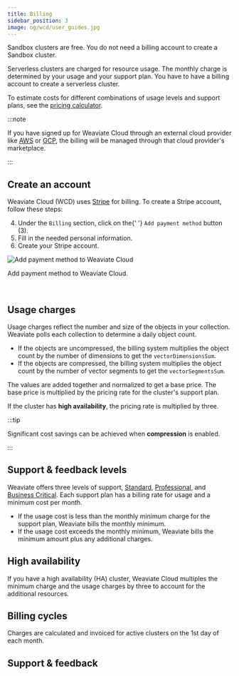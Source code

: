 ```yaml
---
title: Billing
sidebar_position: 3
image: og/wcd/user_guides.jpg
---
```


Sandbox clusters are free. You do not need a billing account to create a Sandbox cluster.

Serverless clusters are charged for resource usage. The monthly charge is determined by your usage and your support plan. You have to have a billing account to create a serverless cluster.

To estimate costs for different combinations of usage levels and support plans, see the [pricing calculator](https://weaviate.io/services/serverless).

:::note

If you have signed up for Weaviate Cloud through an external cloud provider like [AWS](https://aws.amazon.com/marketplace/pp/prodview-ng2dfhb4yjoic) or [GCP](https://console.cloud.google.com/marketplace/product/weaviate-gcp-mktplace/weaviate?inv=1&invt=AbwjlA), the billing will be managed through that cloud provider's marketplace. 

:::

## Create an account

Weaviate Cloud (WCD) uses [Stripe](https://stripe.com/) for billing. To create a Stripe account, follow these steps:


<EditOrganization/>


<ol start="4">
  <li>
    Under the <code>Billing</code> section, click on the{' '}
    <code>Add payment method</code> button (<span class="callout">3</span>).
  </li>
  <li>Fill in the needed personal information.</li>
  <li>Create your Stripe account.</li>
</ol>

<div class="row">
  <div class="card">
    <div class="card__image">
      <img src={BillingSection} alt="Add payment method to Weaviate Cloud" />
    </div>
    <div class="card__body">
      <p>Add payment method to Weaviate Cloud.</p>
    </div>
  </div>
</div>
<br />

## Usage charges

Usage charges reflect the number and size of the objects in your collection. Weaviate polls each collection to determine a daily object count.

- If the objects are uncompressed, the billing system multiplies the object count by the number of dimensions to get the `vectorDimensionsSum`.
- If the objects are compressed, the billing system multiplies the object count by the number of vector segments to get the `vectorSegmentsSum`.

The values are added together and normalized to get a base price. The base price is multiplied by the pricing rate for the cluster's support plan.

If the cluster has **high availability**, the pricing rate is multiplied by three.

:::tip

Significant cost savings can be achieved when **compression** is enabled.

:::

## Support & feedback levels

Weaviate offers three levels of support, [Standard](/cloud/platform/support-levels#standard-support), [Professional](/cloud/platform/support-levels#professional-support), and [Business Critical](/cloud/platform/support-levels#business-critical-support). Each support plan has a billing rate for usage and a minimum cost per month.

- If the usage cost is less than the monthly minimum charge for the support plan, Weaviate bills the monthly minimum.
- If the usage cost exceeds the monthly minimum, Weaviate bills the minimum amount plus any additional charges.

## High availability

If you have a high availability (HA) cluster, Weaviate Cloud multiples the minimum charge and the usage charges by three to account for the additional resources.

## Billing cycles

Charges are calculated and invoiced for active clusters on the 1st day of each month.

## Support & feedback


<SupportAndTrouble />
